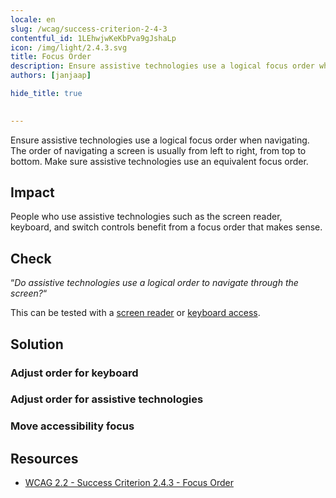 ```yaml
---
locale: en
slug: /wcag/success-criterion-2-4-3
contentful_id: 1LEhwjwKeKbPva9gJshaLp
icon: /img/light/2.4.3.svg
title: Focus Order
description: Ensure assistive technologies use a logical focus order when navigating.
authors: [janjaap]

hide_title: true

	
---
```


<Hero
  title="Focus Order"
  icon="/img/light/2.4.3.svg"
  prefix="Success Criterion 2.4.3"
  suffix="Level A"
/>

Ensure assistive technologies use a logical focus order when navigating. The order of navigating a screen is usually from left to right, from top to bottom. Make sure assistive technologies use an equivalent focus order.

## Impact

People who use assistive technologies such as the screen reader, keyboard, and switch controls benefit from a focus order that makes sense.

## Check

“*Do assistive technologies use a logical order to navigate through the screen?*“

This can be tested with a [screen reader](/en/stats/screen-reader) or [keyboard access](/en/stats/keyboard-access).

## Solution

### Adjust order for keyboard

<CodeSample id="keyboard-order" locale="en"/>

### Adjust order for assistive technologies

<CodeSample id="accessibility-order" locale="en"/>

### Move accessibility focus

<CodeSample id="accessibility-focus" locale="en"/>

## Resources

- [WCAG 2.2 - Success Criterion 2.4.3 - Focus Order](https://www.w3.org/TR/WCAG22/#focus-order)
